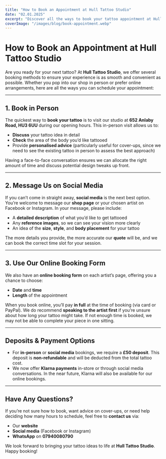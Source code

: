 ```yaml
---
title: "How to Book an Appointment at Hull Tattoo Studio"
date: "02.01.2025"
excerpt: "Discover all the ways to book your tattoo appointment at Hull Tattoo Studio."
coverImage: "/images/blog/book-appointment.webp"
---
```


# How to Book an Appointment at Hull Tattoo Studio

Are you ready for your next tattoo? At **Hull Tattoo Studio**, we offer several booking methods to ensure your experience is as smooth and convenient as possible. Whether you pop into our shop in person or prefer online arrangements, here are all the ways you can schedule your appointment:

---

## 1. Book in Person

The quickest way to **book your tattoo** is to visit our studio at **652 Anlaby Road, HU3 6UU** during our opening hours. This in-person visit allows us to:

- **Discuss** your tattoo idea in detail  
- **Check** the area of the body you’d like tattooed  
- Provide **personalised advice** (particularly useful for cover-ups, since we need to see the existing tattoo in person to assess the best approach)

Having a face-to-face conversation ensures we can allocate the right amount of time and discuss potential design tweaks up front.

---

## 2. Message Us on Social Media

If you can’t come in straight away, **social media** is the next best option. You’re welcome to message our **shop page** or your chosen artist on Facebook or Instagram. In your message, please include:

- A **detailed description** of what you’d like to get tattooed  
- Any **reference images**, so we can see your vision more clearly  
- An idea of the **size**, **style**, and **body placement** for your tattoo

The more details you provide, the more accurate our **quote** will be, and we can book the correct time slot for your session.

---

## 3. Use Our Online Booking Form

We also have an **online booking form** on each artist’s page, offering you a chance to choose:

- **Date** and **time**  
- **Length** of the appointment

When you book online, you’ll pay **in full** at the time of booking (via card or PayPal). We do recommend **speaking to the artist first** if you’re unsure about how long your tattoo might take. If not enough time is booked, we may not be able to complete your piece in one sitting.

---

## Deposits & Payment Options

- For **in-person** or **social media** bookings, we require a **£50 deposit**. This deposit is **non-refundable** and will be deducted from the total tattoo cost.  
- We now offer **Klarna payments** in-store or through social media conversations. In the near future, Klarna will also be available for our online bookings.

---

## Have Any Questions?

If you’re not sure how to book, want advice on cover-ups, or need help deciding how many hours to schedule, feel free to **contact us** via:

- Our **website**  
- **Social media** (Facebook or Instagram)  
- **WhatsApp** on **07940080790**

We look forward to bringing your tattoo ideas to life at **Hull Tattoo Studio**. Happy booking!

